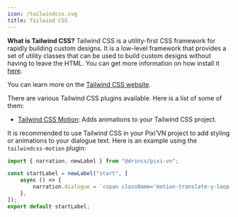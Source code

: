 ```yaml
---
icon: /tailwindcss.svg
title: Tailwind CSS
---
```


**What is Tailwind CSS?** Tailwind CSS is a utility-first CSS framework for rapidly building custom designs. It is a low-level framework that provides a set of utility classes that can be used to build custom designs without having to leave the HTML. You can get more information on how install it [here](https://tailwindcss.com/docs/installation).

You can learn more on the [Tailwind CSS website](https://tailwindcss.com/).

There are various Tailwind CSS plugins available. Here is a list of some of them:

* [Tailwind CSS Motion](https://docs.rombo.co/tailwind): Adds animations to your Tailwind CSS project.

It is recommended to use Tailwind CSS in your Pixi’VN project to add styling or animations to your dialogue text. Here is an example using the `tailwindcss-motion` plugin:

```ts title="labels/startLabel.ts"
import { narration, newLabel } from "@drincs/pixi-vn";

const startLabel = newLabel("start", [
    async () => {
        narration.dialogue = `<span className='motion-translate-y-loop-25'>Hello</span>, welcome to the game!`;
    },
]);
export default startLabel;
```
